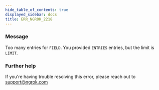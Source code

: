 ```yaml
---
hide_table_of_contents: true
displayed_sidebar: docs
title: ERR_NGROK_2218
---
```




### Message

Too many entries for `FIELD`. You provided `ENTRIES` entries, but the limit is `LIMIT`.

<ErrorDetails error="err_ngrok_2218" />

### Further help

If you're having trouble resolving this error, please reach out to [support@ngrok.com](mailto:support@ngrok.com?subject=Help%20with%20ERR_NGROK_2218)
